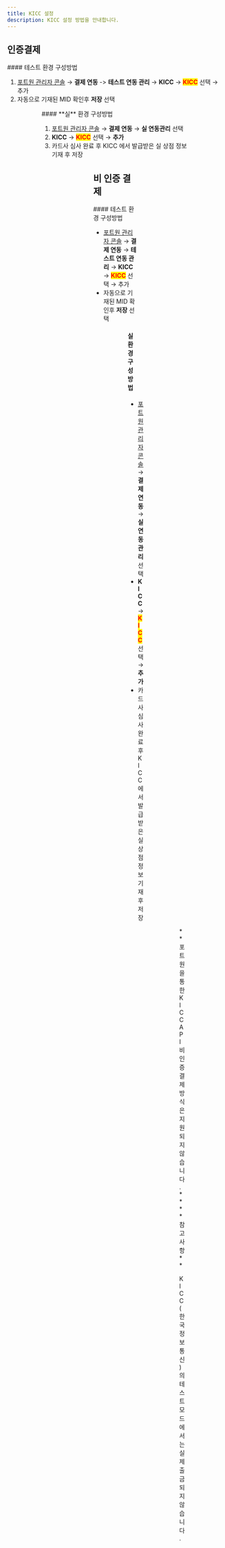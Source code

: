 ```yaml
---
title: KICC 설정
description: KICC 설정 방법을 안내합니다.
---
```




## 인증**결제**

<Tabs>
<Tab title="테스트 결제">
#### 테스트 환경 구성방법

1. [포트원 관리자 콘솔](https://admin.portone.io/) → **결제 연동** -> **테스트 연동 관리** → **KICC** → <mark style="color:red;">**KICC**</mark> 선택 → 추가
2. 자동으로 기재된 MID 확인후 **저장** 선택

<Figure
  src="/gitbook-assets/ko/image (96).png"
  caption="포트원 관리자 콘솔 → 결제 연동 → 테스트 연동 관리 → KICC → KICC 선택 → 추가"
/>

<Figure
  src="/gitbook-assets/ko/image (64).png"
  caption="자동으로 기재된 MID 확인후 저장 선택"
/>

</Tab>

<Tab title="실 결제">
#### **실** 환경 구성방법

1. [포트원 관리자 콘솔](https://admin.portone.io/) → **결제 연동** → **실 연동관리** 선택
2. **KICC** → <mark style="color:red;">**KICC**</mark> 선택 → **추가**
3. 카드사 심사 완료 후 KICC 에서 발급받은 실 상점 정보 기재 후 저장

<Figure
  src="/gitbook-assets/ko/image (7) (1).png"
  caption="포트원 관리자 콘솔 → 결제 연동 → 실 연동관리 선택"
/>

<Figure
  src="/gitbook-assets/ko/image (66) (1).png"
  caption="KICC → KICC 선택 → 추가"
/>

<Figure
  src="/gitbook-assets/ko/image (12) (1).png"
  caption="카드사 심사 완료 후 KICC 에서 발급받은 실 상점 정보 기재 후 저장"
/>

</Tab>
</Tabs>

## 비 인증 결제

<Tabs>
<Tab title="결제창 방식">
#### 테스트 환경 구성방법

- [포트원 관리자 콘솔](https://admin.portone.io/) → **결제 연동** → **테스트 연동 관리** → **KICC** → <mark style="color:red;">**KICC**</mark> 선택 → 추가
- 자동으로 기재된 MID 확인후 **저장** 선택

<Figure
  src="/gitbook-assets/ko/image (51) (1).png"
  caption="포트원 관리자 콘솔 → 결제 연동 → 테스트 연동 관리 → KICC → KICC 선택 → 추가"
/>

<Figure
  src="/gitbook-assets/ko/image (56) (1).png"
  caption="자동으로 기재된 MID 확인후 저장 선택"
/>

#### **실** 환경 구성방법

- [포트원 관리자 콘솔](https://admin.portone.io/) → **결제 연동** → **실 연동관리** 선택
- **KICC** → <mark style="color:red;">**KICC**</mark> 선택 → **추가**
- 카드사 심사 완료 후 KICC 에서 발급받은 실 상점 정보 기재 후 저장

<Figure
  src="/gitbook-assets/ko/image (14) (1).png"
  caption="포트원 관리자 콘솔 → 결제 연동 → 실 연동관리 선택"
/>

<Figure
  src="/gitbook-assets/ko/image (43).png"
  caption="KICC → KICC 선택 → 추가"
/>

<Figure
  src="/gitbook-assets/ko/image (63).png"
  caption="카드사 심사 완료 후 KICC 에서 발급받은 실 상점 정보 기재 후 저장"
/>

</Tab>

<Tab title="API 방식">
**포트원을 통한 KICC API 비 인증 결제 방식은 지원되지 않습니다.**

</Tab>
</Tabs>

<Hint style="info">
**참고 사항**

KICC(한국정보통신)의 테스트 모드에서는 실제 출금 되지 않습니다.

</Hint>
